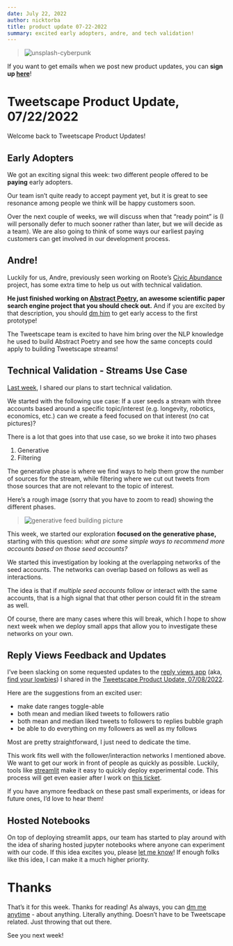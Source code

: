 ```yaml
---
date: July 22, 2022
author: nicktorba
title: product update 07-22-2022
summary: excited early adopters, andre, and tech validation!
---
```


> ![unsplash-cyberpunk](/ss/jr-korpa-9XngoIpxcEo-unsplash.jpg)

If you want to get emails when we post new product updates, you can **sign up [here](https://twitter.com/i/newsletters/subscribe/TweetscapeHQ)**! 

# Tweetscape Product Update, 07/22/2022
Welcome back to Tweetscape Product Updates! 

## Early Adopters

We got an exciting signal this week: two different people offered to be **paying** early adopters. 

Our team isn’t quite ready to accept payment yet, but it is great to see resonance among people we think will be happy customers soon. 

Over the next couple of weeks, we will discuss when that “ready point” is (I will personally defer to much sooner rather than later, but we will decide as a team). We are also going to think of some ways our earliest paying customers can get involved in our development process. 

## Andre!

Luckily for us, Andre, previously seen working on Roote’s [Civic Abundance](https://www.roote.co/civic-abundance) project, has some extra time to help us out with technical validation. 

**He just finished working on [Abstract Poetry](https://www.notion.so/Abstract-Poetry-v1-3091712630864f058f578fecc235479e), an awesome scientific paper search engine project that you should check out.** And if you are excited by that description, you should [dm him](https://twitter.com/andrepology) to get early access to the first prototype! 

The Tweetscape team is excited to have him bring over the NLP knowledge he used to build Abstract Poetry and see how the same concepts could apply to building Tweetscape streams! 

## Technical Validation - Streams Use Case

[Last week](https://tweetscape.co/blog/productupdate-07-15-2022), I shared our plans to start technical validation.

We started with the following use case: If a user seeds a stream with three accounts based around a specific topic/interest (e.g. longevity, robotics, economics, etc.) can we create a feed focused on that interest (no cat pictures)?

There is a lot that goes into that use case, so we broke it into two phases

1. Generative
2. Filtering

The generative phase is where we find ways to help them grow the number of sources for the stream, while filtering where we cut out tweets from those sources that are not relevant to the topic of interest.

Here’s a rough image (sorry that you have to zoom to read) showing the different phases.

> ![generative feed building picture](/ss/generative-vs-filtering-bigger.png)

This week, we started our exploration **focused on the generative phase,** starting with this question: *what are some simple ways to recommend more accounts based on those seed accounts?*

We started this investigation by looking at the overlapping networks of the seed accounts. The networks can overlap based on follows as well as interactions. 

The idea is that if *multiple* *seed accounts* follow or interact with the same accounts, that is a high signal that that other person could fit in the stream as well. 

Of course, there are many cases where this will break, which I hope to show next week when we deploy small apps that allow you to investigate these networks on your own. 

## Reply Views Feedback and Updates

I’ve been slacking on some requested updates to the [reply views app](https://tweetscape-experiments-reply-views-streamlit.fly.dev/) (aka, [find your lowbies](https://twitter.com/_jersey_john/status/1538603004802244610?s=20&t=arcbdJZoVzBel83Yn295NQ)) I shared in the [Tweetscape Product Update, 07/08/2022](https://tweetscape.co/blog/productupdate-07-08-2022). 

Here are the suggestions from an excited user: 

- make date ranges toggle-able
- both mean and median liked tweets to followers ratio
- both mean and median liked tweets to followers to replies bubble graph
- be able to do everything on my followers as well as my follows

Most are pretty straightforward, I just need to dedicate the time. 

This work fits well with the follower/interaction networks I mentioned above. We want to get our work in front of people as quickly as possible. Luckily, tools like [streamlit](https://www.notion.so/This-work-fits-well-with-the-follower-interaction-networks-I-mentioned-above-We-want-to-get-our-wor-10f0ef9feaad435b9298b4dccb7eff59) make it easy to quickly deploy experimental code. This process will get even easier after I work on [this ticket](https://github.com/rooteco/tweetscape-experiments/issues/7). 

If you have anymore feedback on these past small experiments, or ideas for future ones, I’d love to hear them! 

## Hosted Notebooks

On top of deploying streamlit apps, our team has started to play around with the idea of sharing hosted jupyter notebooks where anyone can experiment with our code. If this idea excites you, please [let me know](https://twitter.com/nicktorba)! If enough folks like this idea, I can make it a much higher priority. 

# Thanks

That’s it for this week. Thanks for reading! As always, you can [dm me anytime](https://twitter.com/nicktorba) - about anything. Literally anything. Doesn’t have to be Tweetscape related. Just throwing that out there. 

See you next week!